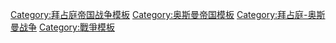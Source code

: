 {{Campaign
|name= [[拜占庭－奧斯曼戰爭]]
|raw_name= Campaignbox Byzantine-Ottoman Wars
|battles= [[巴菲烏斯之戰|巴菲烏斯]]- [[加泰羅尼亞會戰|加泰羅尼亞]] - [[布爾薩圍城戰|布爾薩]] - [[貝勒卡儂戰役|貝勒卡儂]] - [[尼西亞圍城戰 (1331年)|尼西亞]] - [[尼科米底亞圍城戰|尼科米底亞]] - [[加利波里之陷落|第一次加利波里]] - [[阿德里安堡戰役 (1365年)|亞德里亞堡]] - [[重奪加利波里|第二次加利波里]] - [[非拉鐵非的陷落|非拉鐵非]] - [[君士坦丁堡圍攻城 (1422年)|第一次君士坦丁堡]] - [[塞薩洛尼基圍城戰|塞薩洛尼基]] - [[君士坦丁堡的陷落|第二次君士坦丁堡]] - [[特拉比松的陷落|特拉比松]] 
}}<noinclude>
[[Category:拜占庭帝国战争模板]]
[[Category:奥斯曼帝国模板]]
[[Category:拜占庭-奥斯曼战争]]
[[Category:戰爭模板]]
</noinclude>